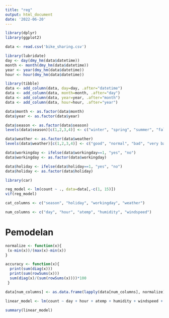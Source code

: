 ```yaml
---
title: "reg"
output: html_document
date: '2022-06-20'
---
```


```r
library(dplyr)
library(ggplot2)
```

```r
data <- read.csv('bike_sharing.csv')
```

```r
library(lubridate)
day <- day(dmy_hm(data$datetime))
month <- month(dmy_hm(data$datetime))
year <- year(dmy_hm(data$datetime))
hour <- hour(dmy_hm(data$datetime))

library(tibble)
data <- add_column(data, day=day, .after="datetime")
data <- add_column(data, month=month, .after="day")
data <- add_column(data, year=year, .after="month")
data <- add_column(data, hour=hour, .after="year")

data$month <- as.factor(data$month)
data$year <- as.factor(data$year)
```

```r
data$season <- as.factor(data$season)
levels(data$season)[c(1,2,3,4)] <- c("winter", "spring", "summer", "fall")

data$weather <- as.factor(data$weather)
levels(data$weather)[c(1,2,3,4)] <- c("good", "normal", "bad", "very bad")

data$workingday <- ifelse(data$workingday==1, "yes", "no")
data$workingday <- as.factor(data$workingday)

data$holiday <- ifelse(data$holiday==1, "yes", "no")
data$holiday <- as.factor(data$holiday)
```

```r
library(car)

reg_model <- lm(count ~ ., data=data[,-c(1, 15)])
vif(reg_model)
```

```r
cat_columns <- c("season", "holiday", "workingday", "weather")

num_columns <- c("day", "hour", "atemp", "humidity", "windspeed")
```

# Pemodelan
```r
normalize <- function(x){
 (x-min(x))/(max(x)-min(x))
}

accuracy <- function(x){
  print(sum(diag(x)))
  print(sum(rowSums(x)))
  sum(diag(x)/(sum(rowSums(x))))*100
 }
```

```r
data[num_columns] <- as.data.frame(lapply(data[num_columns], normalize))
```

```r
linear_model <- lm(count ~ day + hour + atemp + humidity + windspeed + season + holiday + workingday + weather, data=data)

summary(linear_model)
```